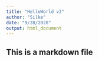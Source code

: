```yaml
---
title: "HelloWorld v3"
author: "Silke"
date: "9/28/2020"
output: html_document
---
```

## This is a markdown file  

